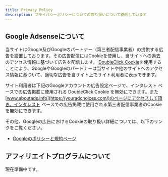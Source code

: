 ```yaml
---
title: Privacy Policy
description: プライバシーポリシーについての取り扱いについて説明しています
---
```


## Google Adsenseについて

当サイトはGoogle及びGoogleのパートナー（第三者配信事業者）の提供する広告を設置しております。その広告配信にはCookieを使用し、当サイトへの過去のアクセス情報に基づいて広告を配信します。 [DoubleClick Cookie](https://support.google.com/searchads/answer/2839090?hl=ja&ref_topic=2473095)を使用することにより、GoogleやGoogleのパートナーは当サイトや他のサイトへのアクセス情報に基づいて、適切な広告を当サイト上でサイト利用者に表示できます。

サイト利用者は下記のGoogleアカウントの広告設定ページで、インタレスト ベースでの広告掲載に使用される DoubleClick Cookie を無効にできます。また[www.aboutads.info](https://youradchoices.com/)のページにアクセスして頂き、インタレスト ベースでの広告掲載に使用される第三者配信事業者のCookieを無効にできます。

その他、Googleの広告におけるCookieの取り扱い詳細については、以下のリンクをご覧ください。

- [Googleのポリシーと規約ページ](https://policies.google.com/technologies/ads?gl=jp)

## アフィリエイトプログラムについて

現在準備中です。
